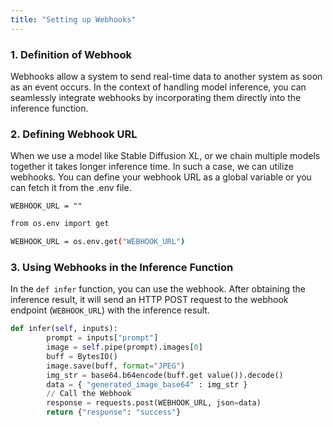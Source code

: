 ```yaml
---
title: "Setting up Webhooks"
---
```


### 1.  Definition of Webhook

Webhooks allow a system to send real-time data to another system as soon as an event occurs. In the context of handling model inference, you can seamlessly integrate webhooks by incorporating them directly into the inference function.

### 2.  Defining Webhook URL

When we use a model like Stable Diffusion XL, or we chain multiple models together it takes longer inference time. In such a case, we can utilize webhooks. You can define your webhook URL as a global variable or you can fetch it from the .env file.

```webhook
WEBHOOK_URL = ""
```

```bash
from os.env import get

WEBHOOK_URL = os.env.get("WEBHOOK_URL")
```

### 3.  Using Webhooks in the Inference Function

In the `def infer` function, you can use the webhook. After obtaining the inference result, it will send an HTTP POST request to the webhook endpoint (`WEBHOOK_URL`) with the inference result.

```python
def infer(self, inputs):
        prompt = inputs["prompt"]
        image = self.pipe(prompt).images[0]
        buff = BytesIO()
        image.save(buff, format="JPEG")
        img_str = base64.b64encode(buff.get value()).decode()
        data = { "generated_image_base64" : img_str }
        // Call the Webhook 
        response = requests.post(WEBHOOK_URL, json=data)
        return {"response": "success"}
```